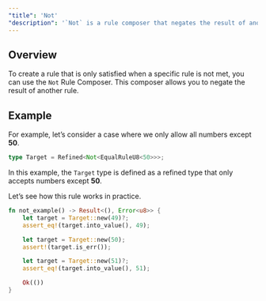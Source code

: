 ```yaml
---
"title": 'Not'
"description": '`Not` is a rule composer that negates the result of another rule.'
---
```


## Overview
To create a rule that is only satisfied when a specific rule is not met, you can use the `Not` Rule Composer.
This composer allows you to negate the result of another rule.

## Example
For example, let’s consider a case where we only allow all numbers except **50**.

```rust
type Target = Refined<Not<EqualRuleU8<50>>>;
```

In this example, the `Target` type is defined as a refined type that only accepts numbers except **50**.

Let’s see how this rule works in practice.

```rust
fn not_example() -> Result<(), Error<u8>> {
    let target = Target::new(49)?;
    assert_eq!(target.into_value(), 49);

    let target = Target::new(50);
    assert!(target.is_err());

    let target = Target::new(51)?;
    assert_eq!(target.into_value(), 51);

    Ok(())
}
```